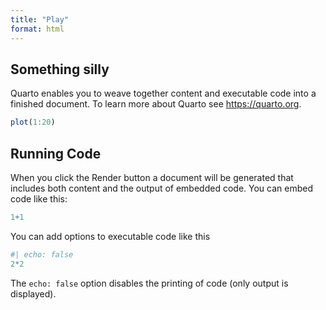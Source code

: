 ```yaml
---
title: "Play"
format: html
---
```


## Something silly 

Quarto enables you to weave together content and executable code into a finished document. To learn more about Quarto see <https://quarto.org>.

```r
plot(1:20)
```

## Running Code 

When you click the Render button a document will be generated that includes both content and the output of embedded code. You can embed code like this:

```r
1+1
```

You can add options to executable code like this

```r
#| echo: false
2*2
```

The `echo: false` option disables the printing of code (only output is displayed).

